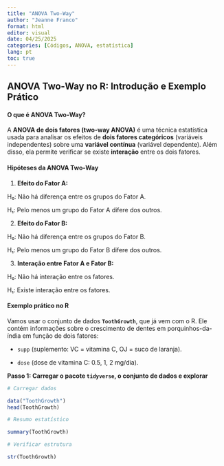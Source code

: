 ---
title: "ANOVA Two-Way"
author: "Jeanne Franco"
format: html
editor: visual
date: 04/25/2025
categories: [Códigos, ANOVA, estatística]
lang: pt
toc: true
---

## ANOVA Two-Way no R: Introdução e Exemplo Prático

#### **O que é ANOVA Two-Way?**

A **ANOVA de dois fatores (two-way ANOVA)** é uma técnica estatística usada para analisar os efeitos de **dois fatores categóricos** (variáveis independentes) sobre uma **variável contínua** (variável dependente). Além disso, ela permite verificar se existe **interação** entre os dois fatores.

#### **Hipóteses da ANOVA Two-Way**

1.  **Efeito do Fator A:**

H₀: Não há diferença entre os grupos do Fator A.

H₁: Pelo menos um grupo do Fator A difere dos outros.

2.  **Efeito do Fator B:**

H₀: Não há diferença entre os grupos do Fator B.

H₁: Pelo menos um grupo do Fator B difere dos outros.

3.  **Interação entre Fator A e Fator B:**

H₀: Não há interação entre os fatores.

H₁: Existe interação entre os fatores.

#### **Exemplo prático no R**

Vamos usar o conjunto de dados **`ToothGrowth`**, que já vem com o R. Ele contém informações sobre o crescimento de dentes em porquinhos-da-índia em função de dois fatores:

-   `supp` (suplemento: VC = vitamina C, OJ = suco de laranja).

-   `dose` (dose de vitamina C: 0.5, 1, 2 mg/dia).

**Passo 1: Carregar o pacote `tidyverse`, o conjunto de dados e explorar**

```{r}
# Carregar dados

data("ToothGrowth")
head(ToothGrowth)

# Resumo estatístico

summary(ToothGrowth)

# Verificar estrutura

str(ToothGrowth)
```

